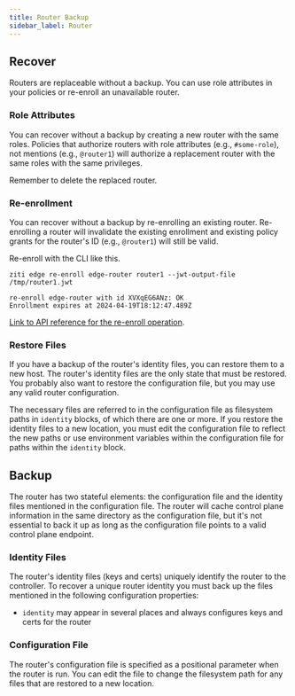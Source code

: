 ```yaml
---
title: Router Backup
sidebar_label: Router
---
```



## Recover

Routers are replaceable without a backup. You can use role attributes in your policies or
re-enroll an unavailable router.

### Role Attributes

You can recover without a backup by creating a new router with the same roles. Policies that authorize routers with role
attributes (e.g., `#some-role`), not mentions (e.g., `@router1`) will authorize a replacement router with the same roles
with the same privileges.

Remember to delete the replaced router.

### Re-enrollment

You can recover without a backup by re-enrolling an existing router. Re-enrolling a router will invalidate the existing
enrollment and existing policy grants for the router's ID (e.g., `@router1`) will still be valid.

Re-enroll with the CLI like this.

```text
ziti edge re-enroll edge-router router1 --jwt-output-file /tmp/router1.jwt
```

```buttonless title="Expected output"
re-enroll edge-router with id XVXqEG6ANz: OK
Enrollment expires at 2024-04-19T18:12:47.489Z
```

[Link to API reference for the re-enroll operation](/reference/developer/api/02-edge-management-reference.mdx#tag/Edge-Router/operation/reEnrollEdgeRouter).

### Restore Files

If you have a backup of the router's identity files, you can restore them to a new host. The router's identity files are
the only state that must be restored. You probably also want to restore the configuration file, but you may use any
valid router configuration. 

The necessary files are referred to in the configuration file as filesystem paths in `identity`
blocks, of which there are one or more. If you restore the identity files to a new location, you must edit the
configuration file to reflect the new paths or use environment variables within the configuration file for
paths within the `identity` block.

## Backup

The router has two stateful elements: the configuration file and the identity files mentioned in the configuration
file. The router will cache control plane information in the same directory as the configuration file, but it's not
essential to back it up as long as the configuration file points to a valid control plane endpoint.

### Identity Files

The router's identity files (keys and certs) uniquely identify the router to the controller. To recover a unique router
identity you must back up the files mentioned in the following configuration properties:

- `identity` may appear in several places and always configures keys and certs for the router

### Configuration File

The router's configuration file is specified as a positional parameter when the router is run. You can edit the
file to change the filesystem path for any files that are restored to a new location.

